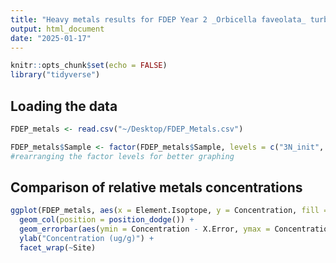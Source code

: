```yaml
---
title: "Heavy metals results for FDEP Year 2 _Orbicella faveolata_ turbidity experiments."
output: html_document
date: "2025-01-17"
---
```


```r
knitr::opts_chunk$set(echo = FALSE)
library("tidyverse")
```

## Loading the data


```r
FDEP_metals <- read.csv("~/Desktop/FDEP_Metals.csv")

FDEP_metals$Sample <- factor(FDEP_metals$Sample, levels = c("3N_init", "3N_final", "DCC_init", "DCC_final"))
#rearranging the factor levels for better graphing
```

## Comparison of relative metals concentrations


```r
ggplot(FDEP_metals, aes(x = Element.Isoptope, y = Concentration, fill = Sample)) + 
  geom_col(position = position_dodge()) + 
  geom_errorbar(aes(ymin = Concentration - X.Error, ymax = Concentration + X.Error), width = 0.2, position=position_dodge(0.9)) +
  ylab("Concentration (ug/g)") +
  facet_wrap(~Site)
```

